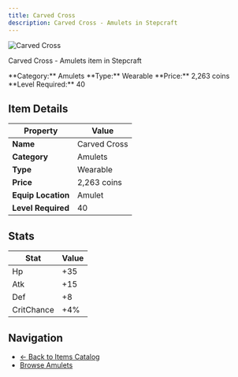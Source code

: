 ```yaml
---
title: Carved Cross
description: Carved Cross - Amulets in Stepcraft
---
```


<div className="flex items-start gap-6 mb-8">
  <div className="flex-shrink-0">
    <img src="/assets/resources/trinketry/amulets/bone_cross.png" alt="Carved Cross" className="w-24 h-24 border rounded-lg" />
  </div>
  <div className="flex-1">
    <div className="space-y-2">
      <p className="text-lg text-muted-foreground">Carved Cross - Amulets item in Stepcraft</p>
      <div className="flex flex-wrap gap-4 text-sm">
        <span className="px-2 py-1 bg-blue-100 dark:bg-blue-900 rounded-md">
          **Category:** Amulets
        </span>
        <span className="px-2 py-1 bg-green-100 dark:bg-green-900 rounded-md">
          **Type:** Wearable
        </span>
        <span className="px-2 py-1 bg-yellow-100 dark:bg-yellow-900 rounded-md">
          **Price:** 2,263 coins
        </span>
        <span className="px-2 py-1 bg-red-100 dark:bg-red-900 rounded-md">
          **Level Required:** 40
        </span>
      </div>
    </div>
  </div>
</div>

## Item Details

| Property | Value |
|----------|-------|
| **Name** | Carved Cross |
| **Category** | Amulets |
| **Type** | Wearable |
| **Price** | 2,263 coins |
| **Equip Location** | Amulet |
| **Level Required** | 40 |

## Stats

| Stat | Value |
|------|-------|
| Hp | +35 |
| Atk | +15 |
| Def | +8 |
| CritChance | +4% |

## Navigation

- [← Back to Items Catalog](/docs/items)
- [Browse Amulets](/docs/items#amulets) 